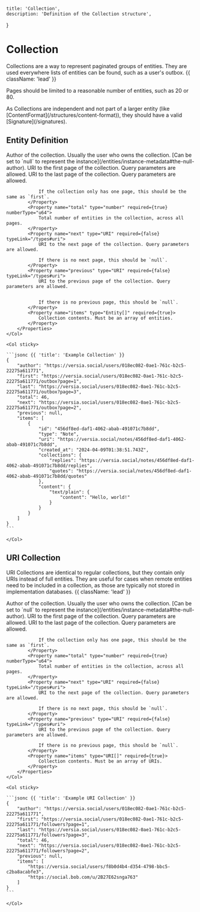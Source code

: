     title: 'Collection',
    description: 'Definition of the Collection structure',
}

# Collection

Collections are a way to represent paginated groups of entities. They are used everywhere lists of entities can be found, such as a user's outbox. {{ className: 'lead' }}

Pages should be limited to a reasonable number of entities, such as 20 or 80.

<Note>
    As Collections are independent and not part of a larger entity (like [ContentFormat](/structures/content-format)), they should have a valid [Signature](/signatures).
</Note>

## Entity Definition

<Row>
    <Col>
        <Properties name="Collection">
            <Property name="author" type="URI | null" required={true} typeLink="/types#uri">
                Author of the collection. Usually the user who owns the collection. [Can be set to `null` to represent the instance](/entities/instance-metadata#the-null-author).
            </Property>
            <Property name="first" type="URI" required={true} typeLink="/types#uri">
                URI to the first page of the collection. Query parameters are allowed.
            </Property>
            <Property name="last" type="URI" required={true} typeLink="/types#uri">
                URI to the last page of the collection. Query parameters are allowed.
                
                If the collection only has one page, this should be the same as `first`.
            </Property>
            <Property name="total" type="number" required={true} numberType="u64">
                Total number of entities in the collection, across all pages.
            </Property>
            <Property name="next" type="URI" required={false} typeLink="/types#uri">
                URI to the next page of the collection. Query parameters are allowed.
                
                If there is no next page, this should be `null`.
            </Property>
            <Property name="previous" type="URI" required={false} typeLink="/types#uri">
                URI to the previous page of the collection. Query parameters are allowed.
                
                
                If there is no previous page, this should be `null`.
            </Property>
            <Property name="items" type="Entity[]" required={true}>
                Collection contents. Must be an array of entities.
            </Property>
        </Properties>
    </Col>

    <Col sticky>

    ```jsonc {{ 'title': 'Example Collection' }}
    {
        "author": "https://versia.social/users/018ec082-0ae1-761c-b2c5-22275a611771",
        "first": "https://versia.social/users/018ec082-0ae1-761c-b2c5-22275a611771/outbox?page=1",
        "last": "https://versia.social/users/018ec082-0ae1-761c-b2c5-22275a611771/outbox?page=3",
        "total": 46,
        "next": "https://versia.social/users/018ec082-0ae1-761c-b2c5-22275a611771/outbox?page=2",
        "previous": null,
        "items": [
            {
                "id": "456df8ed-daf1-4062-abab-491071c7b8dd",
                "type": "Note",
                "uri": "https://versia.social/notes/456df8ed-daf1-4062-abab-491071c7b8dd",
                "created_at": "2024-04-09T01:38:51.743Z",
                "collections": {
                    "replies": "https://versia.social/notes/456df8ed-daf1-4062-abab-491071c7b8dd/replies",
                    "quotes": "https://versia.social/notes/456df8ed-daf1-4062-abab-491071c7b8dd/quotes"
                },
                "content": {
                    "text/plain": {
                        "content": "Hello, world!"
                    }
                }
            }
        ]
    }
    ```

    </Col>
</Row>

## URI Collection

URI Collections are identical to regular collections, but they contain only URIs instead of full entities. They are useful for cases when remote entities need to be included in a collection, as those are typically not stored in implementation databases. {{ className: 'lead' }}

<Row>
    <Col>
        <Properties name="URICollection">
            <Property name="author" type="URI | null" required={true} typeLink="/types#uri">
                Author of the collection. Usually the user who owns the collection. [Can be set to `null` to represent the instance](/entities/instance-metadata#the-null-author).
            </Property>
            <Property name="first" type="URI" required={true} typeLink="/types#uri">
                URI to the first page of the collection. Query parameters are allowed.
            </Property>
            <Property name="last" type="URI" required={true} typeLink="/types#uri">
                URI to the last page of the collection. Query parameters are allowed.
                
                If the collection only has one page, this should be the same as `first`.
            </Property>
            <Property name="total" type="number" required={true} numberType="u64">
                Total number of entities in the collection, across all pages.
            </Property>
            <Property name="next" type="URI" required={false} typeLink="/types#uri">
                URI to the next page of the collection. Query parameters are allowed.
                
                If there is no next page, this should be `null`.
            </Property>
            <Property name="previous" type="URI" required={false} typeLink="/types#uri">
                URI to the previous page of the collection. Query parameters are allowed.
                
                If there is no previous page, this should be `null`.
            </Property>
            <Property name="items" type="URI[]" required={true}>
                Collection contents. Must be an array of URIs.
            </Property>
        </Properties>
    </Col>

    <Col sticky>

    ```jsonc {{ 'title': 'Example URI Collection' }}
    {
        "author": "https://versia.social/users/018ec082-0ae1-761c-b2c5-22275a611771",
        "first": "https://versia.social/users/018ec082-0ae1-761c-b2c5-22275a611771/followers?page=1",
        "last": "https://versia.social/users/018ec082-0ae1-761c-b2c5-22275a611771/followers?page=3",
        "total": 46,
        "next": "https://versia.social/users/018ec082-0ae1-761c-b2c5-22275a611771/followers?page=2",
        "previous": null,
        "items": [
            "https://versia.social/users/f8b0d4b4-d354-4798-bbc5-c2ba8acabfe3",
            "https://social.bob.com/u/2B27E62snga763"
        ]
    }
    ```

    </Col>
</Row>